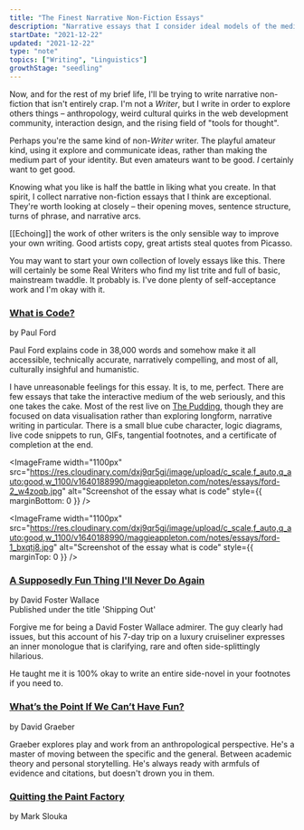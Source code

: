 ```yaml
---
title: "The Finest Narrative Non-Fiction Essays"
description: "Narrative essays that I consider ideal models of the medium"
startDate: "2021-12-22"
updated: "2021-12-22"
type: "note"
topics: ["Writing", "Linguistics"]
growthStage: "seedling"
---
```


<IntroParagraph>

Now, and for the rest of my brief life, I'll be trying to write narrative non-fiction that isn't entirely crap. I'm not a _Writer_, but I write in order to explore others things – anthropology, weird cultural quirks in the web development community, interaction design, and the rising field of "tools for thought".

</IntroParagraph>

Perhaps you're the same kind of non-_Writer_ writer. The playful amateur kind, using it explore and communicate ideas, rather than making the medium part of your identity. But even amateurs want to be good. _I_ certainly want to get good.

Knowing what you like is half the battle in liking what you create. In that spirit, I collect narrative non-fiction essays that I think are exceptional. They're worth looking at closely – their opening moves, sentence structure, turns of phrase, and narrative arcs.

<p>
  [[Echoing]] the work of other writers is the only sensible way to improve your
  own writing. Good artists copy, great artists steal quotes from Picasso.
</p>

You may want to start your own collection of lovely essays like this. There will certainly be some Real Writers who find my list trite and full of basic, mainstream twaddle. It probably is. I've done plenty of self-acceptance work and I'm okay with it.

### [What is Code?](https://www.bloomberg.com/graphics/2015-paul-ford-what-is-code/)

<p class="small-caps">by Paul Ford</p>

Paul Ford explains code in 38,000 words and somehow make it all accessible, technically accurate, narratively compelling, and most of all, culturally insighful and humanistic.

I have unreasonable feelings for this essay. It is, to me, perfect. There are few essays that take the interactive medium of the web seriously, and this one takes the cake. <Footnote idName={1}>Most of the rest live on [The Pudding](https://pudding.cool), though they are focused on data visualisation rather than exploring longform, narrative writing in particular.</Footnote> There is a small blue cube character, logic diagrams, live code snippets to run, GIFs, tangential footnotes, and a certificate of completion at the end.

<ImageFrame
  width="1100px"
  src="https://res.cloudinary.com/dxj9qr5gj/image/upload/c_scale,f_auto,q_auto:good,w_1100/v1640188990/maggieappleton.com/notes/essays/ford-2_w4zoqb.jpg"
  alt="Screenshot of the essay what is code"
  style={{ marginBottom: 0 }}
/>

<ImageFrame
  width="1100px"
  src="https://res.cloudinary.com/dxj9qr5gj/image/upload/c_scale,f_auto,q_auto:good,w_1100/v1640188990/maggieappleton.com/notes/essays/ford-1_bxqtj8.jpg"
  alt="Screenshot of the essay what is code"
  style={{ marginTop: 0 }}
/>

### [A Supposedly Fun Thing I'll Never Do Again](https://harpers.org/wp-content/uploads/2008/09/HarpersMagazine-1996-01-0007859.pdf)

<p class="small-caps">
  by David Foster Wallace
  <br />
  Published under the title 'Shipping Out'
</p>

Forgive me for being a David Foster Wallace admirer. The guy clearly had issues, but this account of his 7-day trip on a luxury cruiseliner expresses an inner monologue that is clarifying, rare and often side-splittingly hilarious.

He taught me it is 100% okay to write an entire side-novel in your footnotes if you need to.

### [What’s the Point If We Can’t Have Fun?](https://thebaffler.com/salvos/whats-the-point-if-we-cant-have-fun)

<p class="small-caps">by David Graeber</p>

Graeber explores play and work from an anthropological perspective. He's a master of moving between the specific and the general. Between academic theory and personal storytelling. He's always ready with armfuls of evidence and citations, but doesn't drown you in them.

### [Quitting the Paint Factory](http://www.molvray.com/ebooks/Quitting_the_Paint_Factory_Mark_Slouka.html)

<p class="small-caps">by Mark Slouka</p>

